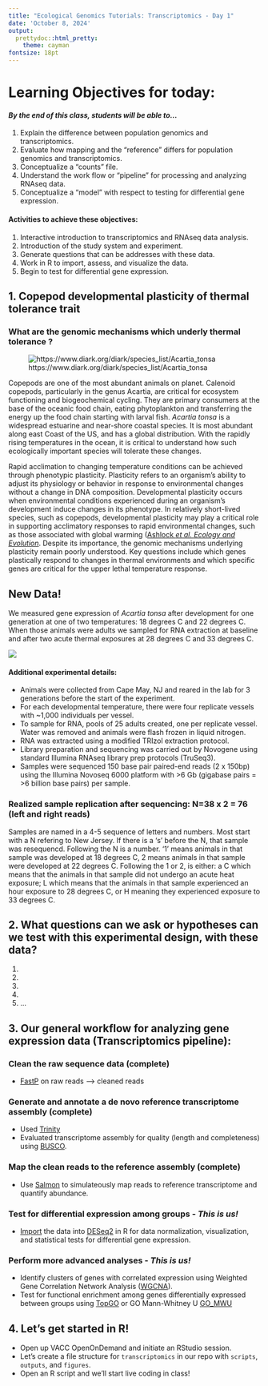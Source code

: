 ```yaml
---
title: "Ecological Genomics Tutorials: Transcriptomics - Day 1"
date: 'October 8, 2024'
output:
  prettydoc::html_pretty:
    theme: cayman
fontsize: 18pt
---
```


# Learning Objectives for today: 
#### _By the end of this class, students will be able to..._

1. Explain the difference between population genomics and transcriptomics.
2. Evaluate how mapping and the "reference" differs for population genomics and transcriptomics.
3. Conceptualize a "counts" file.
4. Understand the work flow or "pipeline" for processing and analyzing RNAseq data.
5. Conceptualize a "model" with respect to testing for differential gene expression.

#### Activities to achieve these objectives:
1. Interactive introduction to transcriptomics and RNAseq data analysis.
2. Introduction of the study system and experiment.
3. Generate questions that can be addresses with these data.
4. Work in R to import, assess, and visualize the data.
5. Begin to test for differential gene expression.

## 1. Copepod developmental plasticity of thermal tolerance trait 
### What are the genomic mechanisms which underly thermal tolerance ?
![https://www.diark.org/diark/species_list/Acartia_tonsa](/Users/mpespeni/Documents/github/Ecological-Genomics/images/Atonsa.png)

Copepods are one of the most abundant animals on planet. Calenoid copepods, particularly in the genus Acartia, are critical for ecosystem functioning and biogeochemical cycling. They are primary consumers at the base of the oceanic food chain, eating phytoplankton and transferring the energy up the food chain starting with larval fish. _Acartia tonsa_ is a widespread estuarine and near-shore coastal species. It is most abundant along east Coast of the US, and has a global distribution. With the rapidly rising temperatures in the ocean, it is critical to understand how such ecologically important species will tolerate these changes.

Rapid acclimation to changing temperature conditions can be achieved through phenotypic plasticity. Plasticity refers to an organism's ability to adjust its physiology or behavior in response to environmental changes without a change in DNA composition. Developmental plasticity occurs when environmental conditions experienced during an organism's development induce changes in its phenotype. In relatively short-lived species, such as copepods, developmental plasticity may play a critical role in supporting acclimatory responses to rapid environmental changes, such as those associated with global warming ([Ashlock _et al._ _Ecology and Evolution_](https://onlinelibrary.wiley.com/doi/10.1002/ece3.10995). Despite its importance, the genomic mechanisms underlying plasticity remain poorly understood. Key questions include which genes plastically respond to changes in thermal environments and which specific genes are critical for the upper lethal temperature response. 

## New Data!
We measured gene expression of _Acartia tonsa_ after development for one generation at one of two temperatures: 18 degrees C and 22 degrees C. When those animals were adults we sampled for RNA extraction at baseline and after two acute thermal exposures at 28 degrees C and 33 degrees C. 


![](/Users/mpespeni/Documents/github/Ecological-Genomics/Fall2024/tutorials/pics/Transcriptomics_samples.png)

#### Additional experimental details:

* Animals were collected from Cape May, NJ and reared in the lab for 3 generations before the start of the experiment.
* For each developmental temperature, there were four replicate vessels with ~1,000 individuals per vessel. 
* To sample for RNA, pools of 25 adults created, one per replicate vessel. Water was removed and animals were flash frozen in liquid nitrogen. 
* RNA was extracted using a modified TRIzol extraction protocol. 
* Library preparation and sequencing was carried out by Novogene using standard Illumina RNAseq library prep protocols (TruSeq3).
* Samples were sequenced 150 base pair paired-end reads (2 x 150bp) using the Illumina Novoseq 6000 platform with >6 Gb (gigabase pairs = >6 billion base pairs) per sample.  

  
### Realized sample replication after sequencing:  N=38 x 2 = 76 (left and right reads)

Samples are named in a 4-5 sequence of letters and numbers. Most start with a N refering to New Jersey. If there is a 's' before the N, that sample was resequencd. Following the N is a number. '1' means animals in that sample was developed at 18 degrees C, 2 means animals in that sample were developed at 22 degrees C. Following the 1 or 2, is either: a C which means that the animals in that sample did not undergo an acute heat exposure; L which means that the animals in that sample experienced an hour exposure to 28 degrees C, or H meaning they experienced exposure to 33 degrees C.  

## 2. What questions can we ask or hypotheses can we test with this experimental design, with these data?
1.
2.
3.
4.
5.
...


## 3. Our general workflow for analyzing gene expression data (Transcriptomics pipeline):
### Clean the raw sequence data (complete)
* [FastP](https://github.com/OpenGene/fastp) on raw reads --> cleaned reads

### Generate and annotate a de novo reference transcriptome assembly (complete)
* Used [Trinity](https://github.com/trinityrnaseq/trinityrnaseq/wiki)
* Evaluated transcriptome assembly for quality (length and completeness) using [BUSCO](https://busco.ezlab.org/).

### Map the clean reads to the reference assembly (complete)
* Use [Salmon](https://salmon.readthedocs.io/en/latest/salmon.html) to simulateously map reads to reference transcriptome and quantify abundance.

### Test for differential expression among groups - _This is us!_
* [Import](https://bioconductor.org/packages/release/bioc/vignettes/tximport/inst/doc/tximport.html#3%E2%80%99_tagged_rna-seq) the data into [DESeq2](http://bioconductor.org/packages/devel/bioc/vignettes/DESeq2/inst/doc/DESeq2.html) in R for data normalization, visualization, and statistical tests for differential gene expression.

### Perform more advanced analyses - _This is us!_
* Identify clusters of genes with correlated expression using Weighted Gene Correlation Network Analysis ([WGCNA](https://horvath.genetics.ucla.edu/html/CoexpressionNetwork/Rpackages/WGCNA/)).
* Test for functional enrichment among genes differentially expressed between groups using [TopGO](https://bioconductor.org/packages/release/bioc/html/topGO.html) or GO Mann-Whitney U  [GO_MWU](https://github.com/z0on/GO_MWU)


## 4. Let's get started in R!
- Open up VACC OpenOnDemand and initiate an RStudio session.
- Let's create a file structure for `transcriptomics` in our repo with `scripts`, `outputs`, and `figures`.
- Open an R script and we'll start live coding in class!
